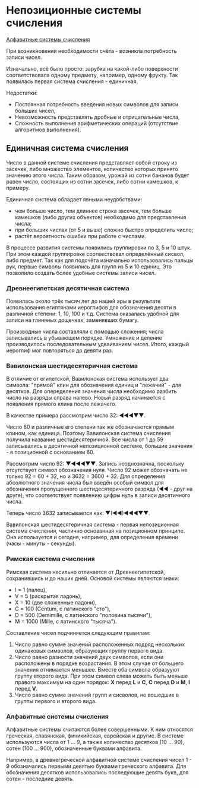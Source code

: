 
# Непозиционные системы счисления

[Алфавитные системы счисления](#алфавитные-системы-счисления)

При возникновении необходимости счёта - возникла потребность записи чисел. 

Изначально, всё было просто: зарубка на какой-либо поверхности соответствовала одному предмету, например, одному фрукту. Так появилась первая система счисления - единичная.

Недостатки:

- Постоянная потребность введения новых символов для записи больших чисел,
- Невозможность представлять дробные и отрицательные числа,
- Сложность выполнения арифметических операций (отсутствие алгоритмов выполнения).

## Единичная система счисления

Число в данной системе счисления представляет собой строку из засечек, либо множество элементов, количество которых принято значению этого числа. Таким образом, урожай из сотни бананов будет равен число, состоящих из сотни засечек, либо сотни камешков, к примеру.

Единичная система обладает явными неудобствами:

- чем больше число, тем длиннее строка засечек, тем больше камешков (либо других объектов) необходимо для представления числа;
- при больших числах (от 5 и выше) сложно быстро определить число;
- растёт вероятность ошибки при работе с числами.

В процессе развития системы появились группировки по 3, 5 и 10 штук. При этом каждой группировке соотвествовал определённый сисвол, либо предмет. Так как для подсчёта изначально использовались пальцы рук, первые символы появились для групп из 5 и 10 единиц. Это позволило создать более удобные системы записи чисел.

### Древнеегипетская десятичная система

Появилась около трёх тысяч лет до нашей эры в результате использования египтянами иероглифов для обозначения десяти в различной степени: 1, 10, 100 и т.д. Система оказалась удобной для записи на глиняных дощечках, заменявших бумагу. 

Производные числа составляли с помощью сложения; числа записывались в убывающем порядке. Умножение и деление производилось последовательным удваиванием чисел. Итого, каждый иероглиф мог повторяться до девяти раз.

### Вавилонская шестидесятеричная система

В отличие от египетской, Вавилонская система использует два символа: "прямой" клин для обозначения единиц и "лежачий" - для десятков. Для опеределения значения числа необходимо разбить число на разряды справа налево. Новый разряд начинается с появления прямого клина после лежачего. 

В качестве примера рассмотрим число 32: ◄◄◄▼▼.

Число 60 и различные его степени так же обозначаются прямым клином, как единица. Поэтому Вавилонская система счисления получила название шестидесятеричной. Все числа от 1 до 59 записывались в десятичной непозиционной системе, большие значения - в позиционной с основанием 60.

Рассмотрим число 92: ▼◄◄◄▼▼. Запись неоднозначна, поскольку отсутствует символ обозначения нуля. Число 92 может обозначать не только 92 = 60 + 32, но и 3632 = 3600 + 32. Для определения абсолютного значения числа был введён особый символ для обозначения пропущенного шестидесятеричного разряда (◄◄ - друг на друге), что соответствует появлению цифры нуль в записи десятичного числа.

Теперь число 3632 записывается как: ▼(◄◄)◄◄◄▼▼.

Вавилонская шестидесятеричная система - первая непозиционная система счисления, частично основанная на позиционном принципе. Она используется и сегодня, например, для определения времени (часы - минуты - секунды).

### Римская система счисления

Римская система несильно отличается от Древнеегипетской, сохранившись и до наших дней. Основой системы являются знаки: 

- I = 1 (палец),
- V = 5 (раскрытая ладонь),
- X = 10 (две сложенные ладони),
- C = 100 (Centum, с латинского "сто"),
- D = 500 (Demimille, с латинского "половина тысячи"),
- M = 1000 (Mille, с латинского "тысяча").

Составление чисел подчиняется следующим правилам:

1. Число равно сумме значений расположенных подряд нескольких одинаковых символов, образующих группу первого вида.
2. Число равно разности значений двух символов, если они расположены в порядке возрастания. В этом случае от большего значения отнимается меньшее. Вместе оба символа образууют группу второго вида. При этом символ слева можеть быть меньше правого максимум на один порядок: __X__ перед __L__ и __C__, __C__ перед __D__ и __M__, __I__ перед __V__.
3. Число равно сумме значений групп и сисволов, не вошедших в группы первого и второго вида.

### Алфавитные системы счисления

Алфавитные системы считаются более совершенными. К ним относятся греческая, славянская, финикийская, еврейская и другие. В системе используются числа от 1 ... 9, а также количество десятков (10 ... 90), сотен (100 ... 900), обозначенные буквами алфавита.

Например, в древнегреческой алфавитной системе счисления чисел 1 - 9 обозначались первыми девятью буквами греческого алфавита. Для обозначения десятков использовались последующие девять букв, для сотен - последние девять.

<div style={{ padding: "0.5em 0", placeSelf: "center" }}>
  <ButtonLink
    title="Позиционные системы счисления"
    href="/[lang]/manual/[...route]"
    as="/ru/manual/ru/bases/positional"
  />
</div>
